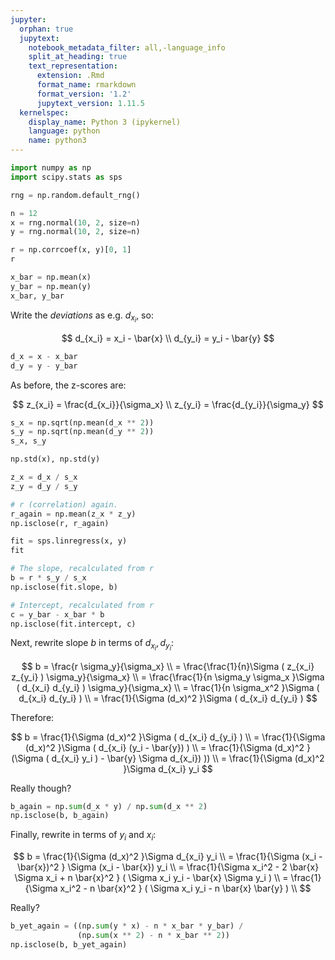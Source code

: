 ```yaml
---
jupyter:
  orphan: true
  jupytext:
    notebook_metadata_filter: all,-language_info
    split_at_heading: true
    text_representation:
      extension: .Rmd
      format_name: rmarkdown
      format_version: '1.2'
      jupytext_version: 1.11.5
  kernelspec:
    display_name: Python 3 (ipykernel)
    language: python
    name: python3
---
```


```python
import numpy as np
import scipy.stats as sps
```

```python
rng = np.random.default_rng()
```

```python
n = 12
x = rng.normal(10, 2, size=n)
y = rng.normal(10, 2, size=n)
```

```python
r = np.corrcoef(x, y)[0, 1]
r
```

```python
x_bar = np.mean(x)
y_bar = np.mean(y)
x_bar, y_bar
```

Write the *deviations* as e.g. $d_{x_i}$, so:

$$
d_{x_i} = x_i - \bar{x} \\
d_{y_i} = y_i - \bar{y}
$$

```python
d_x = x - x_bar
d_y = y - y_bar
```

As before, the z-scores are:

$$
z_{x_i} = \frac{d_{x_i}}{\sigma_x} \\
z_{y_i} = \frac{d_{y_i}}{\sigma_y}
$$

```python
s_x = np.sqrt(np.mean(d_x ** 2))
s_y = np.sqrt(np.mean(d_y ** 2))
s_x, s_y
```

```python
np.std(x), np.std(y)
```

```python
z_x = d_x / s_x
z_y = d_y / s_y
```

```python
# r (correlation) again.
r_again = np.mean(z_x * z_y)
np.isclose(r, r_again)
```

```python
fit = sps.linregress(x, y)
fit
```

```python
# The slope, recalculated from r
b = r * s_y / s_x
np.isclose(fit.slope, b)
```

```python
# Intercept, recalculated from r
c = y_bar - x_bar * b
np.isclose(fit.intercept, c)
```

Next, rewrite slope $b$ in terms of $d_{x_i}, d_{y_i}$:

$$
b = \frac{r \sigma_y}{\sigma_x} \\
= \frac{\frac{1}{n}\Sigma ( z_{x_i} z_{y_i} ) \sigma_y}{\sigma_x} \\
= \frac{\frac{1}{n \sigma_y \sigma_x }\Sigma ( d_{x_i} d_{y_i} ) \sigma_y}{\sigma_x} \\
= \frac{1}{n \sigma_x^2 }\Sigma ( d_{x_i} d_{y_i} ) \\
= \frac{1}{\Sigma (d_x)^2 }\Sigma ( d_{x_i} d_{y_i} )
$$


Therefore:

$$
b = \frac{1}{\Sigma (d_x)^2 }\Sigma ( d_{x_i} d_{y_i} ) \\
= \frac{1}{\Sigma (d_x)^2 }\Sigma ( d_{x_i} (y_i - \bar{y}) ) \\
= \frac{1}{\Sigma (d_x)^2 }(\Sigma ( d_{x_i} y_i ) - \bar{y} \Sigma d_{x_i}) )) \\
= \frac{1}{\Sigma (d_x)^2 }\Sigma d_{x_i} y_i 
$$


Really though?

```python
b_again = np.sum(d_x * y) / np.sum(d_x ** 2)
np.isclose(b, b_again)
```

Finally, rewrite in terms of $y_i$ and $x_i$:


$$
b = \frac{1}{\Sigma (d_x)^2 }\Sigma d_{x_i} y_i \\
= \frac{1}{\Sigma (x_i  - \bar{x})^2 } \Sigma (x_i - \bar{x}) y_i \\
= \frac{1}{\Sigma x_i^2  - 2 \bar{x} \Sigma x_i + n \bar{x}^2 } ( \Sigma x_i y_i - \bar{x} \Sigma y_i ) \\
= \frac{1}{\Sigma x_i^2  - n \bar{x}^2 } ( \Sigma x_i y_i - n \bar{x} \bar{y} ) \\
$$


Really?

```python
b_yet_again = ((np.sum(y * x) - n * x_bar * y_bar) /
               (np.sum(x ** 2) - n * x_bar ** 2))
np.isclose(b, b_yet_again)
```
